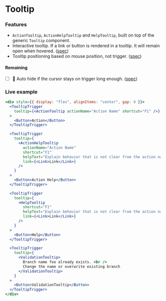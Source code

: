 ---
---

# Tooltip

### Features

- `ActionTooltip`, `ActionHelpTooltip` and `HelpTooltip`, built on top of the generic `Tooltip` component.
- Interactive tooltip. If a link or button is rendered in a tooltip. It will remain open when hovered. ([spec](https://jetbrains.github.io/ui/controls/tooltip/#20))
- Tooltip positioning based on mouse position, not trigger. ([spec](https://jetbrains.github.io/ui/controls/tooltip/#21))

#### Remaining

- [ ] 🚧 Auto hide if the cursor stays on trigger long enough. ([spec](https://jetbrains.github.io/ui/controls/tooltip/#19))

### Live example

```jsx live themed
<div style={{ display: "flex", alignItems: "center", gap: 8 }}>
  <TooltipTrigger
    tooltip={<ActionTooltip actionName="Action Name" shortcut="F1" />}
  >
    <Button>Action</Button>
  </TooltipTrigger>

  <TooltipTrigger
    tooltip={
      <ActionHelpTooltip
        actionName="Action Name"
        shortcut="F1"
        helpText="Explain behavior that is not clear from the action name."
        link={<Link>Link</Link>}
      />
    }
  >
    <Button>Action Help</Button>
  </TooltipTrigger>

  <TooltipTrigger
    tooltip={
      <HelpTooltip
        shortcut="F1"
        helpText="Explain behavior that is not clear from the action name."
        link={<Link>Link</Link>}
      />
    }
  >
    <Button>Help</Button>
  </TooltipTrigger>

  <TooltipTrigger
    tooltip={
      <ValidationTooltip>
        Branch name foo already exists. <br />
        Change the name or overwrite existing branch
      </ValidationTooltip>
    }
  >
    <Button>ValidationTooltip</Button>
  </TooltipTrigger>
</div>
```
